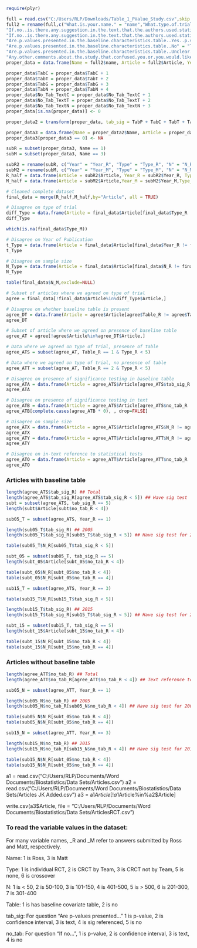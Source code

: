 ```r
require(plyr)

full = read.csv("C:/Users/RLP/Downloads/Table_1_PValue_Study.csv",skip = 1)
full2 = rename(full,c("What.is.your.name." = "name","What.type.of.trial.is.this." = "Type","How.many.individuals.were.enrolled.in.this.study." = "N", "Is.there.a.baseline.characteristics.table." = "Table","If.no..is.there.any.suggestion.in.the.text.that.the.authors.used.statistics.to.compare.baseline.d....Yes..p.value.mentioned"="No_Tab_TextP",
"If.no..is.there.any.suggestion.in.the.text.that.the.authors.used.statistics.to.compare.baseline.d....No" ="No_Tab_TextN",
"If.no..is.there.any.suggestion.in.the.text.that.the.authors.used.statistics.to.compare.baseline.d....Yes..see.text.pasted.below" = "No_Tab_TextT", "If.no..is.there.any.suggestion.in.the.text.that.the.authors.used.statistics.to.compare.baseline.d....Yes..confidence.intervals.or.standard.error.mentioned"="No_Tab_TextC",
"Are.p.values.presented.in.the.baseline.characteristics.table..Yes..p.value" = "TabP",
"Are.p.values.presented.in.the.baseline.characteristics.table..No" = "TabN",
"Are.p.values.presented.in.the.baseline.characteristics.table..Unclear..please.explain." = "TabT","Are.p.values.presented.in.the.baseline.characteristics.table..Yes..significance.testing.referenced"= "TabG", "Are.p.values.presented.in.the.baseline.characteristics.table..Yes..confidence.intervals.or.standard.error" = "TabC",
"Any.other.comments.about.the.study.that.confused.you.or.you.would.like.to.comment.on." = "Comments","Article.Number" = "Article", "Year.of.Publication" = "Year"))
proper_data = data.frame(Name = full2$name, Article = full2$Article, Year = full2$Year, Type = full2$Type, N = full2$N, Table = full2$Table,TabP = full2$TabP,TabC = full2$TabC,TabT = full2$TabT,TabN = full2$TabN, TabG = full2$TabG, No_Tab_TextP = full2$No_Tab_TextP,No_Tab_TextN = full2$No_Tab_TextN,No_Tab_TextT = full2$No_Tab_TextT,No_Tab_TextC = full2$No_Tab_TextC,Comments = full2$Comments)

proper_data$TabC = proper_data$TabC + 1
proper_data$TabT = proper_data$TabT + 2
proper_data$TabG = proper_data$TabG + 3
proper_data$TabN = proper_data$TabN + 4
proper_data$No_Tab_TextC = proper_data$No_Tab_TextC + 1
proper_data$No_Tab_TextT = proper_data$No_Tab_TextT + 2
proper_data$No_Tab_TextN = proper_data$No_Tab_TextN + 3
proper_data[is.na(proper_data)] <- 0

proper_data2 = transform(proper_data, tab_sig = TabP + TabC + TabT + TabN + TabG, no_tab = No_Tab_TextP + No_Tab_TextC + No_Tab_TextT + No_Tab_TextN)

proper_data3 = data.frame(Name = proper_data2$Name, Article = proper_data2$Article, Type = proper_data2$Type, N = proper_data2$N, Table = proper_data2$Table,tab_sig = proper_data2$tab_sig, no_tab = proper_data2$no_tab,Comments = proper_data2$Comments, Year = proper_data2$Year)
proper_data3[proper_data3 == 0] <- NA

subR = subset(proper_data3, Name == 1)
subM = subset(proper_data3, Name == 3)

subR2 = rename(subR, c("Year" = "Year_R", "Type" = "Type_R", "N" = "N_R", "Table" = "Table_R", "tab_sig" = "tab_sig_R", "no_tab" = "no_tab_R", "Comments" = "Comments_R"))
subM2 = rename(subM, c("Year" = "Year_M", "Type" = "Type_M", "N" = "N_M", "Table" = "Table_M", "tab_sig" = "tab_sig_M", "no_tab" = "no_tab_M", "Comments" = "Comments_M"))
R_half = data.frame(Article = subR2$Article, Year_R = subR2$Year_R, Type_R = subR2$Type_R, N_R = subR2$N_R, Table_R = subR2$Table_R, tab_sig_R = subR2$tab_sig_R, no_tab_R = subR2$no_tab_R, Comments_R = subR2$Comments_R)
M_half = data.frame(Article = subM2$Article,Year_M = subM2$Year_M,Type_M = subM2$Type_M, N_M = subM2$N_M, Table_M = subM2$Table_M, tab_sig_M = subM2$tab_sig_M, no_tab_M = subM2$no_tab_M, Comments_M = subM2$Comments_M)

# Cleaned complete dataset
final_data = merge(R_half,M_half,by="Article", all = TRUE)

# Disagree on type of trial
diff_Type = data.frame(Article = final_data$Article[final_data$Type_R != final_data$Type_M],Type_R = final_data$Type_R[final_data$Type_R != final_data$Type_M],Type_M = final_data$Type_M[final_data$Type_R != final_data$Type_M])
diff_Type

which(is.na(final_data$Type_M))

# Disagree on Year of Publication
t_Type = data.frame(Article = final_data$Article[final_data$Year_R != final_data$Year_M],Year_R = final_data$Year_R[final_data$Year_R != final_data$Year_M],Year_M = final_data$Year_M[final_data$Year_R != final_data$Year_M])
t_Type

# Disagree on sample size
N_Type = data.frame(Article = final_data$Article[final_data$N_R != final_data$N_M],N_R = final_data$N_R[final_data$N_R != final_data$N_M],N_M = final_data$N_M[final_data$N_R != final_data$N_M])
N_Type

table(final_data$N_M,exclude=NULL)

# Subset of articles where we agreed on type of trial
agree = final_data[!final_data$Article%in%diff_Type$Article,] 

# Disagree on whether baseline table is present
agree_DT = data.frame(Article = agree$Article[agree$Table_R != agree$Table_M & agree$Type_R < 4], Table_R = agree$Table_R[agree$Table_R != agree$Table_M & agree$Type_R < 4], Table_M = agree$Table_M[agree$Table_R != agree$Table_M & agree$Type_R < 4])
agree_DT

# Subset of article where we agreed on presence of baseline table
agree_AT = agree[!agree$Article%in%agree_DT$Article,]

# Data where we agreed on type of trial, presence of table
agree_ATS = subset(agree_AT, Table_R == 1 & Type_R < 5)

# Data where we agreed on type of trial, no presence of table
agree_ATT = subset(agree_AT, Table_R == 2 & Type_R < 5)

# Disagree on presence of significance testing in baseline table
agree_ATA = data.frame(Article = agree_ATS$Article[agree_ATS$tab_sig_R != agree_ATS$tab_sig_M], tab_sig_R = agree_ATS$tab_sig_R[agree_ATS$tab_sig_R != agree_ATS$tab_sig_M], tab_sig_M = agree_ATS$tab_sig_M[agree_ATS$tab_sig_R != agree_ATS$tab_sig_M])
agree_ATA

# Disagree on presence of significance testing in text
agree_ATB = data.frame(Article = agree_ATS$Article[agree_ATS$no_tab_R != agree_ATS$no_tab_M], Text_R = agree_ATS$no_tab_R[agree_ATS$no_tab_R != agree_ATS$no_tab_M], Text_M = agree_ATS$no_tab_M[agree_ATS$no_tab_R != agree_ATS$no_tab_M])
agree_ATB[complete.cases(agree_ATB * 0), , drop=FALSE]

# Disagree on sample size
agree_ATX = data.frame(Article = agree_ATS$Article[agree_ATS$N_R != agree_ATS$N_M], N_R = agree_ATS$N_R[agree_ATS$N_R != agree_ATS$N_M], N_M = agree_ATS$N_M[agree_ATS$N_R != agree_ATS$N_M])
agree_ATX
agree_ATY = data.frame(Article = agree_ATT$Article[agree_ATT$N_R != agree_ATT$N_M], N_R = agree_ATT$N_R[agree_ATT$N_R != agree_ATT$N_M], N_M = agree_ATT$N_M[agree_ATT$N_R != agree_ATT$N_M])
agree_ATY

# Disagree on in-text reference to statistical tests
agree_ATO = data.frame(Article = agree_ATT$Article[agree_ATT$no_tab_R != agree_ATT$no_tab_M], no_tab_R = agree_ATT$no_tab_R[agree_ATT$no_tab_R != agree_ATT$no_tab_M], no_tab_M = agree_ATT$no_tab_M[agree_ATT$no_tab_R != agree_ATT$no_tab_M])
agree_ATO
```

### Articles with baseline table
```r
length(agree_ATS$tab_sig_R) ## Total
length(agree_ATS$tab_sig_R[agree_ATS$tab_sig_R < 5]) ## Have sig test
subt = subset(agree_ATS, tab_sig_R == 5)
length(subt$Article[subt$no_tab_R < 4])

sub05_T = subset(agree_ATS, Year_R == 1)

length(sub05_T$tab_sig_R) ## 2005
length(sub05_T$tab_sig_R[sub05_T$tab_sig_R < 5]) ## Have sig test for 2005

table(sub05_T$N_R[sub05_T$tab_sig_R < 5]) 

subt_05 = subset(sub05_T, tab_sig_R == 5)
length(subt_05$Article[subt_05$no_tab_R < 4])

table(subt_05$N_R[subt_05$no_tab_R < 4])
table(subt_05$N_R[subt_05$no_tab_R == 4])

sub15_T = subset(agree_ATS, Year_R == 3)

table(sub15_T$N_R[sub15_T$tab_sig_R < 5]) 

length(sub15_T$tab_sig_R) ## 2015
length(sub15_T$tab_sig_R[sub15_T$tab_sig_R < 5]) ## Have sig test for 2015

subt_15 = subset(sub15_T, tab_sig_R == 5)
length(subt_15$Article[subt_15$no_tab_R < 4])

table(subt_15$N_R[subt_15$no_tab_R < 4])
table(subt_15$N_R[subt_15$no_tab_R == 4])
```

### Articles without baseline table
```r
length(agree_ATT$no_tab_R) ## Total
length(agree_ATT$no_tab_R[agree_ATT$no_tab_R < 4]) ## Text reference to sig test

sub05_N = subset(agree_ATT, Year_R == 1)

length(sub05_N$no_tab_R) ## 2005
length(sub05_N$no_tab_R[sub05_N$no_tab_R < 4]) ## Have sig test for 2005

table(sub05_N$N_R[subt_05$no_tab_R < 4])
table(sub05_N$N_R[subt_05$no_tab_R == 4])

sub15_N = subset(agree_ATT, Year_R == 3)

length(sub15_N$no_tab_R) ## 2015
length(sub15_N$no_tab_R[sub15_N$no_tab_R < 4]) ## Have sig test for 2015

table(sub15_N$N_R[subt_05$no_tab_R < 4])
table(sub15_N$N_R[subt_05$no_tab_R == 4])
```

a1 = read.csv("C:/Users/RLP/Documents/Word Documents/Biostatistics/Data Sets/Articles.csv")
a2 = read.csv("C:/Users/RLP/Documents/Word Documents/Biostatistics/Data Sets/Articles JK Added.csv")
a3 = a1$Article[!a1$Article%in%a2$Article]

write.csv(a3$Article, file = "C:/Users/RLP/Documents/Word Documents/Biostatistics/Data Sets/ArticlesRCT.csv")

### To read the variable values in the dataset:
For many variable names, _R and _M refer to answers submitted by Ross and Matt, respectively.

Name: 1 is Ross, 3 is Matt

Type: 1 is individual RCT, 2 is CRCT by Team, 3 is CRCT not by Team, 5 is none, 6 is crossover

N: 1 is < 50, 2 is 50-100, 3 is 101-150, 4 is 401-500, 5 is > 500, 6 is 201-300, 7 is 301-400

Table: 1 is has baseline covariate table, 2 is no

tab_sig: For question "Are p-values presented..." 1 is p-value, 2 is confidence interval, 3 is text, 4 is sig referenced, 5 is no

no_tab: For question "If no...", 1 is p-value, 2 is confidence interval, 3 is text, 4 is no